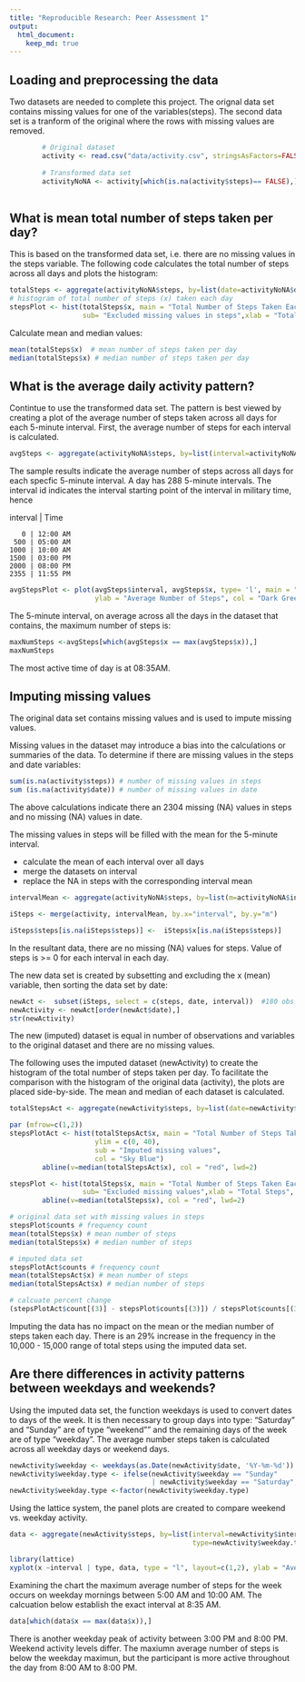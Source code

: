 ```yaml
---
title: "Reproducible Research: Peer Assessment 1"
output: 
  html_document:
    keep_md: true
---
```



## Loading and preprocessing the data
Two datasets are needed to complete this project.  The orignal data set contains missing values for one of the variables(steps).  The second data set is a tranform of the original where the rows with missing values are removed.

```r
        # Original dataset
        activity <- read.csv("data/activity.csv", stringsAsFactors=FALSE,  header=TRUE)
        
        # Transformed data set 
        activityNoNA <- activity[which(is.na(activity$steps)== FALSE),]
           
```

## What is mean total number of steps taken per day?

This is based on the transformed data set, i.e. there are no missing values in the steps variable. The following code calculates the total number of steps across all days and plots the histogram:
```r
totalSteps <- aggregate(activityNoNA$steps, by=list(date=activityNoNA$date), FUN = sum )
# histogram of total number of steps (x) taken each day
stepsPlot <- hist(totalSteps$x, main = "Total Number of Steps Taken Each Day", ylim = c(0, 40),
                  sub= "Excluded missing values in steps",xlab = "Total Steps", col = "Yellow")

```

Calculate mean and median values:
```r
mean(totalSteps$x)  # mean number of steps taken per day
median(totalSteps$x) # median number of steps taken per day
```

## What is the average daily activity pattern?

Contintue to use the transformed data set. The pattern is best viewed by creating a plot of the average number of steps taken across all days for each 5-minute interval.  First, the average number of steps for each interval is calculated.
```r
avgSteps <- aggregate(activityNoNA$steps, by=list(interval=activityNoNA$interval), FUN=mean) 
```
The sample results indicate the average number of steps across all days for each specfic 5-minute interval. A day has 288 5-minute intervals. The interval id indicates the interval starting point of the interval in military time, hence

interval | Time

       0 | 12:00 AM       
     500 | 05:00 AM      
    1000 | 10:00 AM      
    1500 | 03:00 PM    
    2000 | 08:00 PM       
    2355 | 11:55 PM

```r
avgStepsPlot <- plot(avgSteps$interval, avgSteps$x, type= 'l', main = "Average Daily Activity", xlab = "Interval",
                     ylab = "Average Number of Steps", col = "Dark Green", sub= "Excluded missing values in steps")
```

The 5-minute interval, on average across all the days in the dataset that contains, the maximum number of steps is:
```r
maxNumSteps <-avgSteps[which(avgSteps$x == max(avgSteps$x)),]
maxNumSteps
```
The most active time of day is at 08:35AM. 

## Imputing missing values

The original data set contains missing values and is used to impute missing values. 

Missing values in the dataset may introduce a bias into the calculations or summaries of the data. To determine if there are missing values in the steps and date variables:
```r
sum(is.na(activity$steps)) # number of missing values in steps
sum (is.na(activity$date)) # number of missing values in date
```
The above calculations indicate there an 2304 missing (NA) values in steps and no missing (NA) values in date.

The missing values in steps will be filled with the mean for the 5-minute interval.

- calculate the mean of each interval over all days
- merge the datasets on interval 
- replace the NA in steps with the corresponding interval mean
```r
intervalMean <- aggregate(activityNoNA$steps, by=list(m=activityNoNA$interval), FUN=mean)

iSteps <- merge(activity, intervalMean, by.x="interval", by.y="m")

iSteps$steps[is.na(iSteps$steps)] <-  iSteps$x[is.na(iSteps$steps)]
```
In the resultant data, there are no missing (NA) values for steps.  Value of steps is >= 0 for each interval in each day.  

The new data set is created by subsetting and excluding the x (mean) variable, then sorting the data set by date:
```r
newAct <-  subset(iSteps, select = c(steps, date, interval))  #180 obs of 68 variables
newActivity <- newAct[order(newAct$date),]
str(newActivity)
```
The new (imputed) dataset is equal in number of observations and variables to the original dataset and there are no missing values. 

The following uses the imputed dataset (newActivity) to create the histogram of the total number of steps taken per day. To facilitate the comparison with the histogram of the original data (activity), the plots are placed side-by-side. The mean and median of each dataset is calculated. 

```r
totalStepsAct <- aggregate(newActivity$steps, by=list(date=newActivity$date), FUN = sum )

par (mfrow=c(1,2))
stepsPlotAct <- hist(totalStepsAct$x, main = "Total Number of Steps Taken Each Day", xlab="Total Steps",
                     ylim = c(0, 40),
                     sub = "Imputed missing values",
                     col = "Sky Blue")
        abline(v=median(totalStepsAct$x), col = "red", lwd=2)

stepsPlot <- hist(totalSteps$x, main = "Total Number of Steps Taken Each Day", ylim = c(0, 40),
                  sub= "Excluded missing values",xlab = "Total Steps", col = "Yellow")
        abline(v=median(totalSteps$x), col = "red", lwd=2)

# original data set with missing values in steps 
stepsPlot$counts # frequency count
mean(totalSteps$x) # mean number of steps 
median(totalSteps$x) # median number of steps

# imputed data set
stepsPlotAct$counts # frequency count 
mean(totalStepsAct$x) # mean number of steps 
median(totalStepsAct$x) # median number of steps 

# calcuate percent change
(stepsPlotAct$count[(3)] - stepsPlot$counts[(3)]) / stepsPlot$counts[(3)] * 100
```
Imputing the data has no impact on the mean or the median number of steps taken each day.  There is an 29% increase in the frequency in the 10,000 - 15,000 range of total steps using the imputed data set. 

## Are there differences in activity patterns between weekdays and weekends?

Using the imputed data set, the function weekdays is used to convert dates to days of the week. It is then necessary to group days into type: "Saturday" and "Sunday" are of type "weekend"" and the remaining days of the week are of type "weekday". The average number steps taken is calculated across all weekday days or weekend days. 
```r
newActivity$weekday <- weekdays(as.Date(newActivity$date, '%Y-%m-%d'))
newActivity$weekday.type <- ifelse(newActivity$weekday == "Sunday" 
                                   | newActivity$weekday == "Saturday", "weekend", "weekday")
newActivity$weekday.type <-factor(newActivity$weekday.type)
```

Using the lattice system, the panel plots are created to compare weekend vs. weekday activity.
```r
data <- aggregate(newActivity$steps, by=list(interval=newActivity$interval, 
                                             type=newActivity$weekday.type), FUN=mean)

library(lattice)
xyplot(x ~interval | type, data, type = "l", layout=c(1,2), ylab = "Average number of steps taken")
```

Examining the chart the maximum average number of steps for the week occurs on weekday mornings between 5:00 AM and 10:00 AM. The calcuation below establish the exact interval at 8:35 AM.
``` r
data[which(data$x == max(data$x)),]
```

There is another weekday peak of activity between 3:00 PM and 8:00 PM.  Weekend activity levels differ.  The maxiumn average number of steps is below the weekday maximun, but the participant is more active throughout the day from 8:00 AM to 8:00 PM. 
